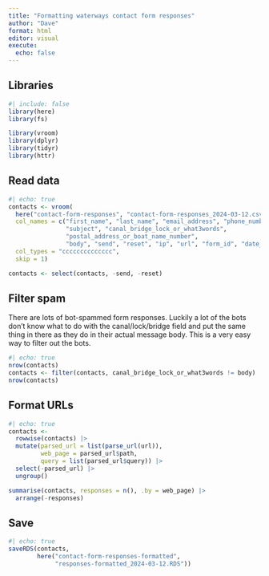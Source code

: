 ```yaml
---
title: "Formatting waterways contact form responses"
author: "Dave"
format: html
editor: visual
execute: 
  echo: false
---
```


## Libraries

```r
#| include: false
library(here)
library(fs)

library(vroom)
library(dplyr)
library(tidyr)
library(httr)
```

## Read data

```r
#| echo: true
contacts <- vroom(
  here("contact-form-responses", "contact-form-responses_2024-03-12.csv"),
  col_names = c("first_name", "last_name", "email_address", "phone_number",
                "subject", "canal_bridge_lock_or_what3words",
                "postal_address_or_boat_name_number",
                "body", "send", "reset", "ip", "url", "form_id", "date_created"),
  col_types = "cccccccccccccc",
  skip = 1)

contacts <- select(contacts, -send, -reset)
```

## Filter spam

There are lots of bot-spammed form responses. Luckily a lot of the bots don't know what to do with the canal/lock/bridge field and put the same thing in there as they do in their actual message body. This is a very easy way to filter out the bots.

```r
#| echo: true
nrow(contacts)
contacts <- filter(contacts, canal_bridge_lock_or_what3words != body)
nrow(contacts)
```

## Format URLs

```r
#| echo: true
contacts <- 
  rowwise(contacts) |> 
  mutate(parsed_url = list(parse_url(url)),
         web_page = parsed_url$path,
         query = list(parsed_url$query)) |> 
  select(-parsed_url) |> 
  ungroup()

summarise(contacts, responses = n(), .by = web_page) |> 
  arrange(-responses)
```

## Save

```r
#| echo: true
saveRDS(contacts,
        here("contact-form-responses-formatted", 
             "responses-formatted_2024-03-12.RDS"))
```

